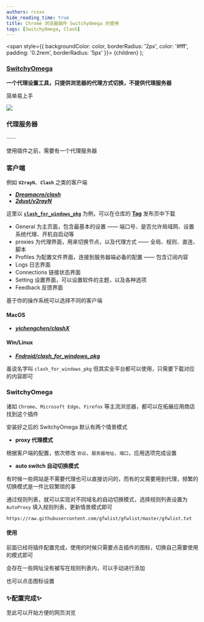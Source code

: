 ```yaml
---
authors: rcxxx
hide_reading_time: true
title: Chrome 浏览器插件 SwitchyOmega 的使用
tags: [SwitchyOmega, Clash]
---
```


  <span
    style={{
      backgroundColor: color,
      borderRadius: '2px',
      color: '#fff',
      padding: '0.2rem',
      borderRadius: '5px'
    }}>
    {children}
  </span>
);

### [<Highlight color="#25c2a0">SwitchyOmega</Highlight>](https://github.com/FelisCatus/SwitchyOmega)

**一个代理设置工具，只提供浏览器的代理方式切换，不提供代理服务器**

简单易上手

![](https://pictures-1304295136.cos.ap-guangzhou.myqcloud.com/blog/switchyomega/switchyomega.png)

<!--truncate-->

### 代理服务器
······

使用插件之前，需要有一个代理服务器


### 客户端
例如 **`V2rayN`**、**`Clash`** 之类的客户端
- *[**Dreamacro/clash**](https://github.com/Dreamacro/clash)*
- *[**2dust/v2rayN**](https://github.com/2dust/v2rayN)*

这里以 **[`clash_for_windows_pkg`](https://github.com/Fndroid/clash_for_windows_pkg)** 为例，可以在仓库的 [**Tag**](https://github.com/Fndroid/clash_for_windows_pkg/tags) 发布页中下载

- General 为主页面，包含最基本的设置 —— 端口号、是否允许局域网、设置系统代理、开机自启动等
- proxies 为代理界面，用来切换节点，以及代理方式 —— 全局、规则、直连、脚本
- Profiles 为配置文件界面，连接到服务器端必备的配置 —— 包含订阅内容
- Logs 日志界面
- Connections 链接状态界面
- Setting 设置界面，可以设置软件的主题，以及各种选项
- Feedback 反馈界面

基于你的操作系统可以选择不同的客户端

#### MacOS
- *[**yichengchen/clashX**](https://github.com/yichengchen/clashX)*

#### Win/Linux
- *[**Fndroid/clash_for_windows_pkg**](https://github.com/Fndroid/clash_for_windows_pkg)*

虽说名字叫 `clash_for_windows_pkg` 但其实全平台都可以使用，只需要下载对应的内容即可

### <Highlight color="#25c2a0">SwitchyOmega</Highlight>

诸如 `Chrome`、`Microsoft Edge`、`Firefox` 等主流浏览器，都可以在拓展应用商店找到这个插件

安装好之后的 SwitchyOmega 默认有两个情景模式

- **proxy 代理模式**

根据客户端的配置，依次修改 `协议`、`服务器地址`、`端口`，应用选项完成设置

- **auto switch 自动切换模式**

有时候一些网站是不需要代理也可以直接访问的，而有的又需要用到代理，频繁的切换模式是一件比较繁琐的事

通过规则列表，就可以实现对不同域名的自动切换模式，选择规则列表设置为 `AutoProxy` 填入规则列表，更新情景模式即可

``` shell
https://raw.githubusercontent.com/gfwlist/gfwlist/master/gfwlist.txt
```

#### 使用

前面已经将插件配置完成，使用的时候只需要点击插件的图标，切换自己需要使用的模式即可

会存在一些网址没有被写在规则列表内，可以手动进行添加

也可以点击图标设置

### <Highlight color="#FF7F00">✨配置完成✨</Highlight>

至此可以开始方便的网页浏览
